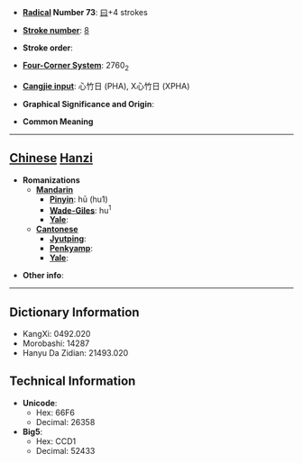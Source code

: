 * '''[[Wiktionary:Chinese radical index| Radical]] Number 73''': [[Wiktionary:Chinese radical index 曰|曰]]+4 strokes

* '''[[Wiktionary:Chinese total strokes index|Stroke number]]''': [[Wiktionary:Chinese total strokes index 8|8]]

* '''Stroke order''': 

* '''[[Wiktionary:Chinese four corner index|Four-Corner System]]''': 2760<sub>2</sub>

* '''[[Wiktionary:Chinese Cangjie index|Cangjie input]]''': 心竹日 (PHA), X心竹日 (XPHA)

* '''Graphical Significance and Origin''': 

* '''Common Meaning'''

----

== [[Chinese]] [[Hanzi]] ==

* '''Romanizations'''
** '''[[Mandarin]]'''
*** '''[[Pinyin]]''': hū (hu1)
*** '''[[Wade-Giles]]''': hu<sup>1</sup>
*** '''[[Yale]]''': 
** '''[[Cantonese]]'''
*** '''[[Jyutping]]''':
*** '''[[Penkyamp]]''': 
*** '''[[Yale]]''': 

* '''Other info''': 

----

== Dictionary Information ==

* KangXi: 0492.020
* Morobashi: 14287
* Hanyu Da Zidian: 21493.020

== Technical Information ==

* '''Unicode''':
** Hex: 66F6
** Decimal: 26358
* '''Big5''':
** Hex: CCD1
** Decimal: 52433